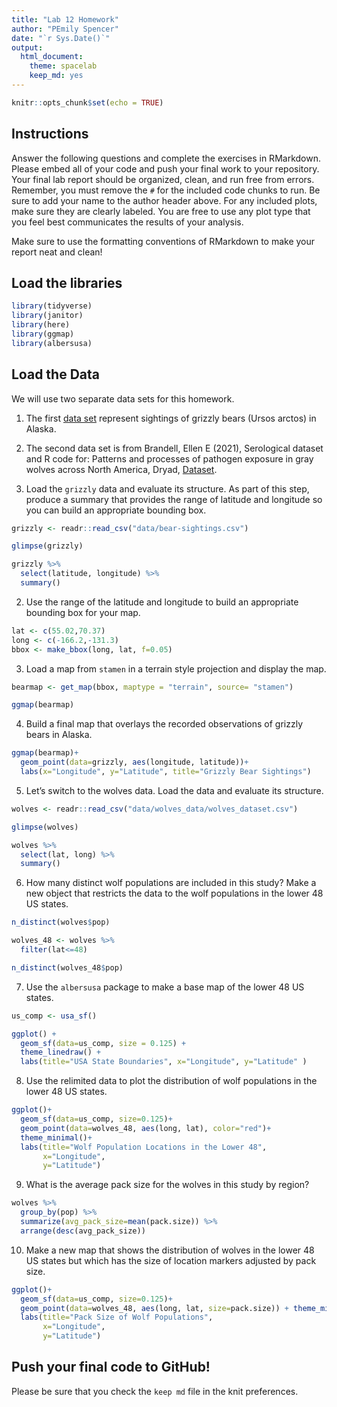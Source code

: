 ```yaml
---
title: "Lab 12 Homework"
author: "PEmily Spencer"
date: "`r Sys.Date()`"
output:
  html_document: 
    theme: spacelab
    keep_md: yes
---
```


```r
knitr::opts_chunk$set(echo = TRUE)
```

## Instructions
Answer the following questions and complete the exercises in RMarkdown. Please embed all of your code and push your final work to your repository. Your final lab report should be organized, clean, and run free from errors. Remember, you must remove the `#` for the included code chunks to run. Be sure to add your name to the author header above. For any included plots, make sure they are clearly labeled. You are free to use any plot type that you feel best communicates the results of your analysis.  

Make sure to use the formatting conventions of RMarkdown to make your report neat and clean!  

## Load the libraries
```r
library(tidyverse)
library(janitor)
library(here)
library(ggmap)
library(albersusa)
``` 

## Load the Data
We will use two separate data sets for this homework.  

1. The first [data set](https://rcweb.dartmouth.edu/~f002d69/workshops/index_rspatial.html) represent sightings of grizzly bears (Ursos arctos) in Alaska.  
2. The second data set is from Brandell, Ellen E (2021), Serological dataset and R code for: Patterns and processes of pathogen exposure in gray wolves across North America, Dryad, [Dataset](https://doi.org/10.5061/dryad.5hqbzkh51).  

1. Load the `grizzly` data and evaluate its structure. As part of this step, produce a summary that provides the range of latitude and longitude so you can build an appropriate bounding box.
```r
grizzly <- readr::read_csv("data/bear-sightings.csv")
```

```r
glimpse(grizzly)
```

```r
grizzly %>% 
  select(latitude, longitude) %>% 
  summary()
```

2. Use the range of the latitude and longitude to build an appropriate bounding box for your map.
```r
lat <- c(55.02,70.37)
long <- c(-166.2,-131.3)
bbox <- make_bbox(long, lat, f=0.05)
```

3. Load a map from `stamen` in a terrain style projection and display the map.
```r
bearmap <- get_map(bbox, maptype = "terrain", source= "stamen")
```

```r
ggmap(bearmap)
```

4. Build a final map that overlays the recorded observations of grizzly bears in Alaska.
```r
ggmap(bearmap)+
  geom_point(data=grizzly, aes(longitude, latitude))+
  labs(x="Longitude", y="Latitude", title="Grizzly Bear Sightings")
```

5. Let's switch to the wolves data. Load the data and evaluate its structure.
```r
wolves <- readr::read_csv("data/wolves_data/wolves_dataset.csv")
```

```r
glimpse(wolves)
```

```r
wolves %>% 
  select(lat, long) %>% 
  summary()
```


6. How many distinct wolf populations are included in this study? Make a new object that restricts the data to the wolf populations in the lower 48 US states.
```r
n_distinct(wolves$pop)
```

```r
wolves_48 <- wolves %>% 
  filter(lat<=48)
```

```r
n_distinct(wolves_48$pop)
```


7. Use the `albersusa` package to make a base map of the lower 48 US states.
```r
us_comp <- usa_sf()
```

```r
ggplot() +
  geom_sf(data=us_comp, size = 0.125) +
  theme_linedraw() +
  labs(title="USA State Boundaries", x="Longitude", y="Latitude" )
```

8. Use the relimited data to plot the distribution of wolf populations in the lower 48 US states.
```r
ggplot()+
  geom_sf(data=us_comp, size=0.125)+
  geom_point(data=wolves_48, aes(long, lat), color="red")+
  theme_minimal()+
  labs(title="Wolf Population Locations in the Lower 48",
       x="Longitude",
       y="Latitude")
```

9. What is the average pack size for the wolves in this study by region?
```r
wolves %>% 
  group_by(pop) %>% 
  summarize(avg_pack_size=mean(pack.size)) %>% 
  arrange(desc(avg_pack_size))
```

10. Make a new map that shows the distribution of wolves in the lower 48 US states but which has the size of location markers adjusted by pack size.

```r
ggplot()+
  geom_sf(data=us_comp, size=0.125)+
  geom_point(data=wolves_48, aes(long, lat, size=pack.size)) + theme_minimal() +
  labs(title="Pack Size of Wolf Populations",
       x="Longitude",
       y="Latitude")
```

## Push your final code to GitHub!
Please be sure that you check the `keep md` file in the knit preferences. 